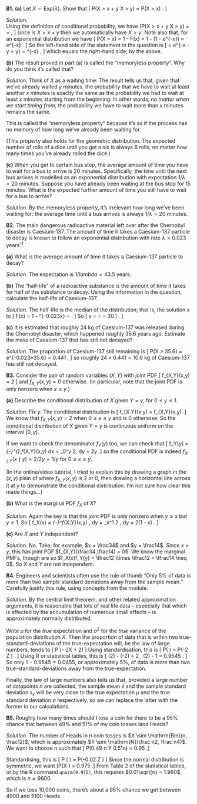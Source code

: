 ::::: {.myq}
**B1.** 
**(a)** Let $X \sim \text{Exp}(\lambda)$. Show that
\[ \mathbb P(X > x + y \mid X > y) = \mathbb P(X > x) . \]

:::: {.subq}
::: {.myanswers data-latex=""}
*Solution.*  
Using the definition of conditional probability, we have
\[\mathbb P(X > x + y \mid X > y) = \frac{\mathbb P(X > x + y \text{ and } X > y) }{\mathbb P(X > y)}= \frac{\mathbb P(X > x + y ) }{\mathbb P(X > y)} , \]
since is $X > x + y$ then we automatically have $X > y$.
Note also that, for an exponential distribution we have
\[ \mathbb P(X > x) = 1 - F(x) = 1 - (1 - \mathrm e^{-\lambda x}) = \mathrm e^{-\lambda x} . \]
So the left-hand side of the statement in the question is
\[ \frac{\mathrm{e}^{-\lambda(x + y)}}{\mathrm{e}^{-\lambda y}} = \mathrm e^{-\lambda x - \lambda y + \lambda y} = \mathrm{e}^{-\lambda x} , \]
which equals the right-hand side, by the above.
:::
:::

:::: {.subq}
**(b)** The result proved in part (a) is called the "memoryless property". Why do you think it's called that?

::: {.myanswers data-latex=""}
*Solution.* Think of $X$ as a waiting time. The result tells us that, given that we've already waited $y$ minutes, the probability that we have to wait at least another $x$ minutes is exactly the same as the probability we had to wait at least $x$ minutes starting from the beginning. In other words, *no matter when we start timing from*, the probability we have to wait more than $x$ minutes remains the same.

This is called the "memoryless property" because it's as if the process has no memory of how long we've already been waiting for.

(This property also holds for the geometric distribution. The expected number of rolls of a dice until you get a six is always 6 rolls, no matter how many times you've already rolled the dice.)
:::
::::

:::: {.subq}
**(c)** When you get to certain bus stop, the average amount of time you have to wait for a bus to arrive is 20 minutes. Specifically, the time until the next bus arrives is modelled as an exponential distribution with expectation $1/\lambda = 20$ minutes. Suppose you have already been waiting at the bus stop for 15 minutes. What is the expected further amount of time you still have to wait for a bus to arrive?

::: {.myanswers data-latex=""}
*Solution.*
By the memoryless property, it's irrelevant how long we've been waiting for: the average time until a bus arrives is always $1/\lambda = 20$ minutes.
:::
::::
:::::

::::: {.myq}
**B2.** The main dangerous radioactive material left over after the Chernobyl disaster is Caesium-137. The amount of time it takes a Caesium-137 particle to decay is known to follow an exponential distribution with rate $\lambda = 0.023$ years^-1^.

:::: {.subq}
**(a)** What is the average amount of time it takes a Caesium-137 particle to decay?

::: {.myanswers data-latex=""}
*Solution.* The expectation is $1/lambda = 43.5$ years.
:::
::::

:::: {.subq}
**(b)** The "half-life" of a radioactive substance is the amount of time it takes for half of the substance to decay. Using the information in the question, calculate the half-life of Caesium-137.

::: {.myanswers data-latex=""}
*Solution.*  The half-life is the median of the distribution; that is, the solution $x$ to
\[ F(x) = 1 - \mathrm{e}^{-0.023x} = \tfrac12 . \]
So
\[ x = \frac{\log\frac12}{-0.023} = \frac{\log 2}{0.023} = 30.1 \text{ years} . \]
:::
::::

:::: {.subq}
**(c)** It is estimated that roughly 24 kg of Caesium-137 was released during the Chernobyl disaster, which happened roughly 35.6 years ago. Estimate the mass of Caesium-137 that has still not decayed? 

::: {.myanswers data-latex=""}
*Solution.* The proportion of Caesium-137 still remaining is
\[ \mathbb P(X > 35.6) = \mathrm e^{-0.023*35.6} = 0.441 , \]
so roughly $24 \times 0.441 = 10.6$ kg of Caesium-137 has still not decayed.
:::
::::
:::::

::::: {.myq}
**B3.** Consider the pair of random variables $(X,Y)$ with joint PDF
\[ f_{X,Y}(x,y) = 2 \qquad \text{for $0 \leq x \leq y \leq 1$} \]
and $f_{X,Y}(x,y) = 0$ otherwise. (In particular, note that the joint PDF is only nonzero when $x \leq y$.)

:::: {.subq}
**(a)** Describe the conditional distribution of $X$ given $Y = y$, for $0 \leq y \leq 1$.

::: {.myanswers data-latex=""}
*Solution.* Fix $y$. The conditional distribution is
\[ f_{X \mid Y}(x \mid y) = \frac{f_{X,Y}(x,y)}{f_Y(y)} \propto f_{X,Y}(x,y) .\]
We know that $f_{X,Y}(x,y) = 2$ when $0 \leq x \leq y$ and is $0$ otherwise. So the conditional distribution of $X$ given $Y = y$ is continuous uniform on the interval $[0, y]$.

If we want to check the denominator $f_Y(y)$ too, we can check that
\[ f_Y(y) = \int_{-\infty}^{\infty} f_{X,Y}(x,y) \mathrm dx = \int_0^y 2\, \mathrm dy = 2y ,\]
so the conditional PDF is indeed $f_{X \mid Y}(x \mid y) = 2/2y = 1/y$ for $0 \leq x \leq y$.

(In the online/video tutorial, I tried to explain this by drawing a graph in the $(x,y)$ plain of where $f_{X,Y}(x,y)$ is 2 or 0, then drawing a horizontal line across it at $y$ to demonstrate the conditional distribution. I'm not sure how clear this made things...)
:::
::::

:::: {.subq}
**(b)** What is the marginal PDF $f_X$ of $X$?

::: {.myanswers data-latex=""}
*Solution.* Again the key is that the joint PDF is only nonzero when $y \geq x$ but $y \leq 1$. So
\[ f_X(x) = \int_{-\infty}^\infty f_{X,Y}(x,y) \, \mathrm dy = \int_x^1 2 \, \mathrm dy = 2(1 - x) . \]
:::
::::

:::: {.subq}
**(c)** Are $X$ and $Y$ independent?

::: {.myanswers data-latex=""}
*Solution.* No. Take, for example, $x = \frac34$ and $y = \frac14$. Since $x > y$, this has joint PDF $f_{X,Y}(\frac34,\frac14) = 0$. We know the marginal PMFs, though are
\begin{align*}
f_X\big(\tfrac34\big) &= 2\big(1 - \tfrac34\big) = \tfrac12 \\
f_Y\big(\tfrac14\big) &= 2 \times \tfrac14 = \tfrac12 ,
\end{align*}
so $f_X(x)f_Y(y) = \tfrac12 \times \tfrac12 = \tfrac14 \neq 0$. So $X$ and $Y$ are not independent.
:::
::::
:::::

::::: {.myq}
**B4.** Engineers and scientists often use the rule of thumb "Only 5% of data is more than two sample standard deviations away from the sample mean." Carefully justify this rule, using concepts from the module.

::: {.myanswers data-latex=""}
*Solution.* By the central limit theorem, and other related approximation arguments, it is reasonable that lots of real life data -- especially that which is affected by the accumulation of numerous small effects -- is approximately normally distributed.

Write $\mu$ for the *true* expectation and $\sigma^2$ for the *true* variance of the population distribution $X$. Then the proportion of data that is within two true-standard-deviations of the true-expectation will, be the law of large numbers, tends to
\[ \mathbb P (\mu - 2\sigma \leq X \leq \mu + 2\sigma) \]
Using standardisation, this is
\[ \mathbb P\left( \frac{(\mu - 2\sigma) - \mu}{\sigma} \leq \frac{X - \mu}{\sigma} \leq \frac{(\mu + 2\sigma) - \mu}{\sigma}\right) = \mathbb P(-2 \leq Z \leq 2) . \]
Using R or statistical tables, this is
\[ \Phi(2) - \Phi(-2) = 2 \, \Phi(2) - 1 = 0.9545 . \]
So only $1 - 0.9545 = 0.0455$, or approximately 5%, of data is more than two true-standard-deviations away from the true-expectation.

Finally, the law of large numbers also tells us that, provided a large number of datapoints $n$ are collected, the sample mean $\bar x$ and the sample standard deviation $s_x$ will be very close to the true expectation $\mu$ and the true standard deviation $\sigma$ respectively, so we can replace the latter with the former in our calculations.
:::
:::::

::::: {.myq}
**B5.** Roughly how many times should I toss a coin for there to be a 95% chance that between 49% and 51% of my coin tosses land Heads?

::: {.myanswers data-latex=""}
*Solution.*
The number of Heads in $n$ coin tosses is $X \sim \mathrm{Bin}(n, \frac12)$, which is approximately $Y \sim \mathrm{N}(\frac n2, \frac n4)$. We want to choose $n$ such that
\[ \mathbb P(0.49 n \leq Y \leq 0.51n) = 0.95 .\]

Standardising, this is
\[ \mathbb P \left( \frac{0.49n - 0.5n}{0.5\sqrt{n}} \leq \frac{Y - 0.5n}{0.5\sqrt{n}} \leq \frac{0.51n - 0.5n}{0.5\sqrt{n}}\right) = \mathbb P(-0.02\sqrt{n} \leq Z \leq 0.02\sqrt{n}) \]
Since the normal distribution is symmetric, we want
\[\mathbb P(X \leq 0.02\sqrt{n}) = 0.975 .\]
From Table 2 of the statistical tables, or by the R command `qnorm(0.975)`, this requires
$0.01\sqrt{n} = 1.960$, which is $n \approx 9600$.

So if we toss 10,000 coins, there's about a 95% chance we get between 4900 and 5100 Heads.
:::
:::::
